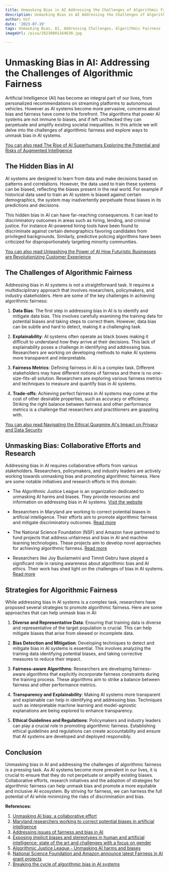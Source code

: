 ```yaml
---
title: Unmasking Bias in AI Addressing the Challenges of Algorithmic Fairness
description: Unmasking Bias in AI Addressing the Challenges of Algorithmic Fairness
author: Usf
date: '2023-07-19'
tags: Unmasking Bias, AI, Addressing Challenges, Algorithmic Fairness
imageUrl: /pixa/20230801164630.jpg

---
```

# Unmasking Bias in AI: Addressing the Challenges of Algorithmic Fairness

Artificial Intelligence (AI) has become an integral part of our  lives, from personalized recommendations on streaming  platforms to autonomous vehicles. However as AI systems become more pervasive, concerns about bias and fairness have come to the  forefront. The  algorithms that power AI systems are not immune to biases, and if left unchecked they  can perpetuate and amplify existing societal inequalities. In this article we will delve  into the challenges of algorithmic fairness and explore ways to unmask bias in AI systems.

[You can also read The Rise of AI Superhumans Exploring the  Potential and  Risks of Augmented Intelligence](The%20Rise%20of%20AI%20Superhumans%20Exploring%20the%20Potential%20and%20Risks%20of%20Augmented%20Intelligence)


## The Hidden Bias in AI

AI systems  are designed to learn from data and make decisions based on patterns  and  correlations. However, the data used to train these systems can be biased, reflecting the  biases present in the real world. For example if historical data used to train an AI system is biased against certain demographics, the system may inadvertently perpetuate  those biases in its predictions and decisions.

This hidden bias in AI can have far-reaching consequences. It can lead to discriminatory  outcomes in areas  such as hiring, lending, and criminal justice. For instance AI-powered  hiring tools have been found  to discriminate against certain demographics favoring candidates  from privileged backgrounds. Similarly,  predictive policing algorithms have been criticized for disproportionately targeting minority communities.

[You can also read Unleashing the Power of  AI How Futuristic Businesses are Revolutionizing Customer Experience](Unleashing%20the%20Power%20of%20AI%20How%20Futuristic%20Businesses%20are%20Revolutionizing%20Customer%20Experience)


## The Challenges of Algorithmic Fairness

Addressing bias in AI systems is not a straightforward task.  It requires a multidisciplinary approach that involves  researchers, policymakers, and industry stakeholders. Here are some of the key challenges in achieving algorithmic fairness:

1. **Data Bias**:  The first step in addressing bias in AI is to  identify and  mitigate data bias.  This involves carefully examining the training data for potential biases and taking steps to  correct  them. However, data  bias can be subtle and hard to detect, making it a challenging task.

2. **Explainability**: AI systems often operate as  black boxes making it difficult to  understand how they arrive at their decisions. This lack of  explainability poses a challenge in identifying and addressing bias. Researchers are working on developing methods to make AI systems more transparent and interpretable.

3. **Fairness Metrics**: Defining  fairness in  AI is a complex task. Different stakeholders may  have different notions of fairness and there is no  one-size-fits-all solution. Researchers are exploring various fairness metrics and techniques to measure and quantify bias in  AI systems.

4. **Trade-offs**: Achieving  perfect fairness in  AI systems may come at the cost of other desirable properties, such as accuracy  or efficiency. Striking the right balance between fairness and other performance metrics is a challenge that  researchers and practitioners are  grappling with.

[You can also read Navigating the Ethical Quagmire AI's Impact on Privacy and Data Security](Navigating%20the%20Ethical%20Quagmire%20AI%27s%20Impact%20on%20Privacy%20and%20Data%20Security)


## Unmasking Bias: Collaborative Efforts and Research

Addressing bias in AI requires collaborative  efforts  from various stakeholders. Researchers, policymakers, and industry leaders  are actively working towards unmasking bias  and promoting algorithmic  fairness. Here are some  notable initiatives and  research efforts in this domain:

- The Algorithmic Justice League is an organization dedicated to unmasking AI harms and biases. They provide  resources and information  on addressing bias in  AI systems. [Visit  the website](https://www.ajl.org/)

- Researchers  in Maryland are working to correct potential biases in artificial intelligence. Their  efforts aim to promote algorithmic fairness and mitigate discriminatory outcomes. [Read more](https://www.cbsnews.com/baltimore/news/maryland-researchers-working-to-correct-potential-biases-in-artificial-intelligence/)

- The National Science Foundation (NSF) and Amazon have partnered to fund projects that  address unfairness  and bias in AI and machine learning technologies. These projects aim to develop novel approaches for achieving algorithmic fairness. [Read more](https://www.amazon.science/academic-engagements/national-science-foundation-amazon-2022-fairness-in-ai-grant-projects)

-  Researchers like Joy Buolamwini and Timnit Gebru have played a significant role in raising awareness about algorithmic  bias and AI ethics. Their work has shed light on the challenges of  bias in AI systems. [Read more](https://www.techtarget.com/sustainability/feature/Breaking-the-cycle-of-algorithmic-bias-in-AI-systems)

## Strategies for Algorithmic Fairness

While  addressing bias in AI  systems is a complex task, researchers have proposed  several strategies to promote algorithmic fairness. Here are some approaches that can help unmask  bias  in AI:

1. **Diverse  and Representative Data**: Ensuring that training data is diverse and representative of the  target population is crucial. This can help  mitigate biases that arise from skewed or incomplete data.

2. **Bias  Detection and Mitigation**: Developing techniques to detect and mitigate bias in AI systems is essential. This  involves analyzing the training data  identifying potential biases, and taking corrective measures to reduce their impact.

3. **Fairness-aware  Algorithms**: Researchers are developing fairness-aware algorithms that explicitly  incorporate fairness constraints during  the training  process. These algorithms aim to strike a balance  between fairness and other  performance metrics.

4. **Transparency and Explainability**: Making AI systems more transparent and  explainable can help in identifying and addressing bias.  Techniques such as interpretable machine learning  and model-agnostic explanations are being explored to enhance  transparency.

5. **Ethical Guidelines and Regulations**: Policymakers and  industry leaders can play a crucial role in promoting algorithmic fairness. Establishing ethical guidelines and regulations can create accountability and ensure that AI systems are developed and deployed responsibly.

## Conclusion

Unmasking bias  in AI and addressing the challenges of algorithmic  fairness is a pressing  task. As AI systems become more prevalent in our lives, it is crucial to ensure that they do not  perpetuate or  amplify existing biases. Collaborative efforts, research initiatives  and the adoption of strategies for algorithmic fairness can help unmask bias and promote a more equitable and inclusive AI  ecosystem. By striving for fairness, we can harness the full potential of AI while  minimizing the risks  of discrimination and  bias.

**References:**

1. [Unmasking AI bias: a collaborative effort](https://www.reuters.com/legal/legalindustry/unmasking-ai-bias-collaborative-effort-2023-07-21/)
2.  [Maryland researchers working to correct potential biases in artificial intelligence](https://www.cbsnews.com/baltimore/news/maryland-researchers-working-to-correct-potential-biases-in-artificial-intelligence/)
3. [Addressing issues of fairness and  bias in AI](https://www.thomsonreuters.com/en-us/posts/news-and-media/ai-fairness-bias/)
4. [Exposing implicit biases and stereotypes  in human and artificial intelligence: state of the  art and challenges with a focus on gender](https://link.springer.com/article/10.1007/s00146-022-01474-3)
5. [Algorithmic Justice League - Unmasking  AI harms and biases](https://www.ajl.org/)
6. [National Science Foundation and Amazon announce latest Fairness in AI grant projects](https://www.amazon.science/academic-engagements/national-science-foundation-amazon-2022-fairness-in-ai-grant-projects)
7. [Breaking the cycle  of algorithmic bias in AI systems](https://www.techtarget.com/sustainability/feature/Breaking-the-cycle-of-algorithmic-bias-in-AI-systems)